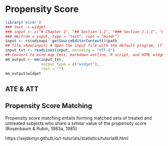 # Propensity Score 


```r
library('mindr')
### text -> widget
### input <- c("# Chapter 1", "## Section 1.1", "### Section 1.1.1", "## Section 1.2", "# Chapter 2")
### mm(from = input, type = "text", root = "mindr")
input <- rstudioapi::getSourceEditorContext()$path 
## file.show(input) # Open the input file with the default program, if any
input_txt <- readLines(input, encoding = "UTF-8")
## Convert to mind map text, markdown outline, R script, and HTML widget ####
mm_output <- mm(input_txt, 
                output_type = c("widget"),
                root = "")
mm_output$widget
```


## ATE & ATT


## Propensity Score Matching

Propensity score matching entails forming matched sets of treated and untreated subjects who share a similar value of the propensity score (Rosenbaum & Rubin, 1983a, 1985).

https://sejdemyr.github.io/r-tutorials/statistics/tutorial8.html
